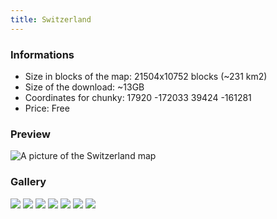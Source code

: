 ---
title: Switzerland
---


### Informations
* Size in blocks of the map: 21504x10752 blocks (~231 km2)
* Size of the download: ~13GB
* Coordinates for chunky: 17920 -172033 39424 -161281
* Price: Free

### Preview
<img src="/img/maps/previews/europe/switzerland.webp" alt="A picture of the Switzerland map"></img>  

### Gallery
<Slider dots arrows={false} infinite slidesToShow={1} slidesToScroll={1} pauseOnHover speed={500} autoplay autoplaySpeed={3000}>
    <img src="/img/maps/gallery/europe/switzerland/0.webp"></img>
    <img src="/img/maps/gallery/europe/switzerland/1.webp"></img>
    <img src="/img/maps/gallery/europe/switzerland/2.webp"></img>
    <img src="/img/maps/gallery/europe/switzerland/3.webp"></img>
    <img src="/img/maps/gallery/europe/switzerland/4.webp"></img>
    <img src="/img/maps/gallery/europe/switzerland/5.webp"></img>
    <img src="/img/maps/gallery/europe/switzerland/6.webp"></img>
</Slider>